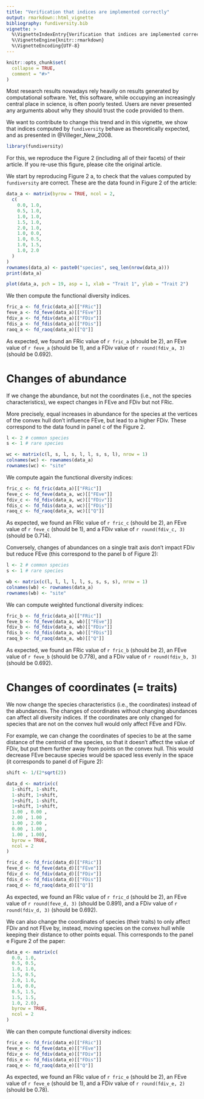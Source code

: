 ```yaml
---
title: "Verification that indices are implemented correctly"
output: rmarkdown::html_vignette
bibliography: fundiversity.bib
vignette: >
  %\VignetteIndexEntry{Verification that indices are implemented correctly}
  %\VignetteEngine{knitr::rmarkdown}
  %\VignetteEncoding{UTF-8}
---
```


```r
knitr::opts_chunk$set(
  collapse = TRUE,
  comment = "#>"
)
```

Most research results nowadays rely heavily on results generated by
computational software. Yet, this software, while occupying an increasingly
central place in science, is often poorly tested. Users are never presented any
arguments about why they should trust the code provided to them.

We want to contribute to change this trend and in this vignette, we show that 
indices computed by `fundiversity` behave as theoretically expected, and as
presented in @Villeger_New_2008.

```r
library(fundiversity)
```

For this, we reproduce the Figure 2 (including all of their facets) of their 
article. If you re-use this figure, please cite the original article.

We start by reproducing Figure 2 a, to check that the values computed by
`fundiversity` are correct. These are the data found in Figure 2 of the article:

```r
data_a <- matrix(byrow = TRUE, ncol = 2,
  c(
    0.0, 1.0,
    0.5, 1.0,
    1.0, 1.0,
    1.5, 1.0,
    2.0, 1.0,
    1.0, 0.0,
    1.0, 0.5,
    1.0, 1.5,
    1.0, 2.0
  )
)
rownames(data_a) <- paste0("species", seq_len(nrow(data_a)))
print(data_a)
```

```r
plot(data_a, pch = 19, asp = 1, xlab = "Trait 1", ylab = "Trait 2")
```

We then compute the functional diversity indices.

```r
fric_a <- fd_fric(data_a)[["FRic"]]
feve_a <- fd_feve(data_a)[["FEve"]]
fdiv_a <- fd_fdiv(data_a)[["FDiv"]]
fdis_a <- fd_fdis(data_a)[["FDis"]]
raoq_a <- fd_raoq(data_a)[["Q"]]
```

As expected, we found an FRic value of `r fric_a` (should be 2), an FEve value
of `r feve_a` (should be 1), and a FDiv value of `r round(fdiv_a, 3)`
(should be 0.692).

# Changes of abundance

If we change the abundance, but not the coordinates (i.e., not the species
characteristics), we expect changes in FEve and FDiv but not FRic. 

More precisely, equal increases in abundance for the species at the vertices of the convex hull don't influence FEve, but lead to a higher FDiv. These correspond to
the data found in panel c of the Figure 2.

```r
l <- 2 # common species
s <- 1 # rare species

wc <- matrix(c(l, s, l, s, l, l, s, s, l), nrow = 1)
colnames(wc) <- rownames(data_a)
rownames(wc) <- "site"
```

We compute again the functional diversity indices:

```r
fric_c <- fd_fric(data_a)[["FRic"]]
feve_c <- fd_feve(data_a, wc)[["FEve"]]
fdiv_c <- fd_fdiv(data_a, wc)[["FDiv"]]
fdis_c <- fd_fdis(data_a, wc)[["FDis"]]
raoq_c <- fd_raoq(data_a, wc)[["Q"]]
```

As expected, we found an FRic value of `r fric_c` (should be 2), an FEve value
of `r feve_c` (should be 1), and a FDiv value of `r round(fdiv_c, 3)`
(should be 0.714).

Conversely, changes of abundances on a single trait axis don't impact FDiv but
reduce FEve (this correspond to the panel b of Figure 2):

```r
l <- 2 # common species
s <- 1 # rare species

wb <- matrix(c(l, l, l, l, l, s, s, s, s), nrow = 1)
colnames(wb) <- rownames(data_a)
rownames(wb) <- "site"
```

We can compute weighted functional diversity indices:

```r
fric_b <- fd_fric(data_a)[["FRic"]]
feve_b <- fd_feve(data_a, wb)[["FEve"]]
fdiv_b <- fd_fdiv(data_a, wb)[["FDiv"]]
fdis_b <- fd_fdis(data_a, wb)[["FDis"]]
raoq_b <- fd_raoq(data_a, wb)[["Q"]]
```

As expected, we found an FRic value of `r fric_b` (should be 2), an FEve value
of `r feve_b` (should be 0.778), and a FDiv value of `r round(fdiv_b, 3)`
(should be 0.692).

# Changes of coordinates (= traits)

We now change the species characteristics (i.e., the coordinates) instead of
the abundances. The changes of coordinates without changing abundances can
affect all diversity indices. If the coordinates are only changed for species
that are not on the convex hull would only affect FEve and FDiv.

For example, we can change the coordinates of species to be at the same distance
of the centroid of the species, so that it doesn't affect the value of FDiv, but
put them further away from points on the convex hull. This would decrease FEve
because species would be spaced less evenly in the space (it corresponds to
panel d of Figure 2):

```r
shift <- 1/(2*sqrt(2))

data_d <- matrix(c(
  1-shift, 1-shift,
  1-shift, 1+shift,
  1+shift, 1-shift,
  1+shift, 1+shift,
  1.00 , 0.00 ,
  2.00 , 1.00 ,
  1.00 , 2.00 ,
  0.00 , 1.00 ,
  1.00 , 1.00),
  byrow = TRUE,
  ncol = 2
)

```

```r
fric_d <- fd_fric(data_d)[["FRic"]]
feve_d <- fd_feve(data_d)[["FEve"]]
fdiv_d <- fd_fdiv(data_d)[["FDiv"]]
fdis_d <- fd_fdis(data_d)[["FDis"]]
raoq_d <- fd_raoq(data_d)[["Q"]]
```

As expected, we found an FRic value of `r fric_d` (should be 2), an FEve value
of `r round(feve_d, 3)` (should be 0.891), and a FDiv value of `r round(fdiv_d, 3)`
(should be 0.692).

We can also change the coordinates of species (their traits) to only affect FDiv and not FEve by, instead, moving species on the convex hull while keeping their distance
to other points equal. This corresponds to the panel e Figure 2 of the paper:

```r
data_e <- matrix(c(
  0.0, 1.0,
  0.5, 0.5,
  1.0, 1.0,
  1.5, 0.5,
  2.0, 1.0,
  1.0, 0.0,
  0.5, 1.5,
  1.5, 1.5,
  1.0, 2.0),
  byrow = TRUE,
  ncol = 2
)
```

We can then compute functional diversity indices:

```r
fric_e <- fd_fric(data_e)[["FRic"]]
feve_e <- fd_feve(data_e)[["FEve"]]
fdiv_e <- fd_fdiv(data_e)[["FDiv"]]
fdis_e <- fd_fdis(data_e)[["FDis"]]
raoq_e <- fd_raoq(data_e)[["Q"]]
```

As expected, we found an FRic value of `r fric_e` (should be 2), an FEve value
of `r feve_e` (should be 1), and a FDiv value of `r round(fdiv_e, 2)`
(should be 0.78).
